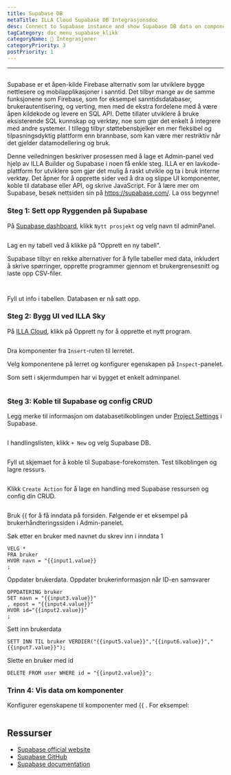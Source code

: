 ```yaml
---
title: Supabase DB
metaTitle: ILLA Cloud Supabase DB Integrasjonsdoc
desc: Connect to Supabase instance and show Supabase DB data on components
tagCategory: doc_menu_supabase_klikk
categoryName: 🔨 Integrasjoner
categoryPriority: 3
postPriority: 1
---
```


* * *

## <h2 hidden>Supabase DB</h2>

Supabase er et åpen-kilde Firebase alternativ som lar utviklere bygge nettlesere og mobilapplikasjoner i sanntid. Det tilbyr mange av de samme funksjonene som Firebase, som for eksempel sanntidsdatabaser, brukerautentisering, og verting, men med de ekstra fordelene med å være åpen kildekode og levere en SQL API. Dette tillater utviklere å bruke eksisterende SQL kunnskap og verktøy, noe som gjør det enkelt å integrere med andre systemer. I tillegg tilbyr støttebensbjelker en mer fleksibel og tilpasningsdyktig plattform enn brannbase, som kan være mer restriktiv når det gjelder datamodellering og bruk.

Denne veiledningen beskriver prosessen med å lage et Admin-panel ved hjelp av ILLA Builder og Supabase i noen få enkle steg. ILLA er en lavkode-plattform for utviklere som gjør det mulig å raskt utvikle og ta i bruk interne verktøy. Det åpner for å opprette sider ved å dra og slippe UI komponenter, koble til database eller API, og skrive JavaScript. For å lære mer om Supabase, besøk nettsiden sin på <https://supabase.com/>. La oss begynne!

### Steg 1: Sett opp Ryggenden på Supabase

På [Supabase dashboard](https://app.supabase.com/projects), klikk `Nytt prosjekt` og velg navn til adminPanel.

<img
  src='https://cdn.illacloud.com/official-website/img/docs/assemble/supabase1.png'
  alt=""
/>

Lag en ny tabell ved å klikke på "Opprett en ny tabell".

Supabase tilbyr en rekke alternativer for å fylle tabeller med data, inkludert å skrive spørringer, opprette programmer gjennom et brukergrensesnitt og laste opp CSV-filer.

<img
  src='https://cdn.illacloud.com/official-website/img/docs/assemble/supabase2.png'
  alt=""
/>

<img
  src='https://cdn.illacloud.com/official-website/img/docs/assemble/supabase3.png'
  alt=""
/>

Fyll ut info i tabellen. Databasen er nå satt opp.

### Steg 2: Bygg UI ved ILLA Sky

På [ILLA Cloud](https://cloud.illacloud.com), klikk på Opprett ny for å opprette et nytt program.

<img
  src='https://cdn.illacloud.com/official-website/img/docs/assemble/supabase4.png'
  alt=""
/>

Dra komponenter fra `Insert`-ruten til lerretet.

Velg komponentene på lerret og konfigurer egenskapen på `Inspect`-panelet.

Som sett i skjermdumpen har vi bygget et enkelt adminpanel.

<img
  src='https://cdn.illacloud.com/official-website/img/docs/assemble/supabase5.png'
  alt=""
/>

### Steg 3: Koble til Supabase og config CRUD

Legg merke til informasjon om databasetilkoblingen under [Project Settings](https://app.supabase.com/project/hdcfnsxpwwgboqomdrhp/settings/database) i Supabase.

<img
  src='https://cdn.illacloud.com/official-website/img/docs/assemble/supabase6.png'
  alt=""
/>

I handlingslisten, klikk `+ New` og velg Supabase DB.

<img
  src='https://cdn.illacloud.com/official-website/img/docs/assemble/supabase7.png'
  alt=""
/>

Fyll ut skjemaet for å koble til Supabase-forekomsten. Test tilkoblingen og lagre ressurs.

<img
  src='https://cdn.illacloud.com/official-website/img/docs/assemble/supabase8.png'
  alt=""
/>

Klikk `Create Action` for å lage en handling med Supabase ressursen og config din CRUD.

<img
  src='https://cdn.illacloud.com/official-website/img/docs/assemble/supabase9.png'
  alt=""
/>

Bruk {{ for å få inndata på forsiden. Følgende er et eksempel på brukerhåndteringssiden i Admin-panelet.

Søk etter en bruker med navnet du skrev inn i inndata 1

```
VELG *
FRA bruker
HVOR navn = "{{input1.value}}
;
```

Oppdater brukerdata. Oppdater brukerinformasjon når ID-en samsvarer

```
OPPDATERING bruker
SET navn = "{{input3.value}}"
, epost = "{{input4.value}}"
HVOR id="{{input2.value}}"
;
```

Sett inn brukerdata

```
SETT INN TIL bruker VERDIER("{{input5.value}}","{{input6.value}}","{{input7.value}}");
```

Slette en bruker med id

```
DELETE FROM user WHERE id = "{{input2.value}}";
```

### Trinn 4: Vis data om komponenter

Konfigurer egenskapene til komponenter med {{ . For eksempel:

<img
  src='https://cdn.illacloud.com/official-website/img/docs/assemble/supabase10.png'
  alt=""
/>

## Ressurser

-   [Supabase official website](https://supabase.com/)
-   [Supabase GitHub](https://github.com/supabase/supabase)
-   [Supabase documentation](https://supabase.com/docs)
